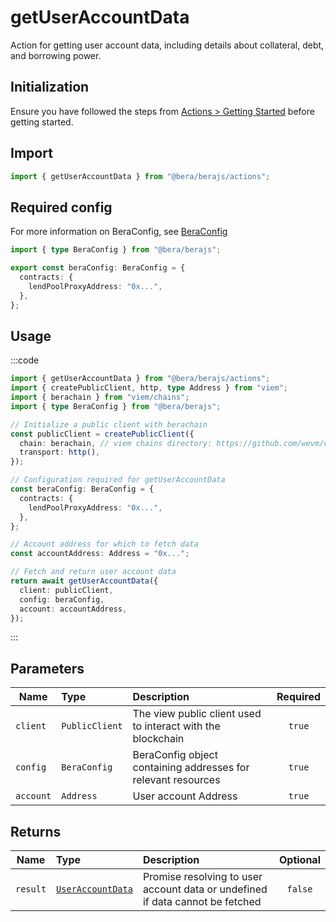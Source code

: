 # getUserAccountData

Action for getting user account data, including details about collateral, debt, and borrowing power.

## Initialization

Ensure you have followed the steps from [Actions > Getting Started](/actions/getting-started) before getting started.

## Import

```ts
import { getUserAccountData } from "@bera/berajs/actions";
```

## Required config

For more information on BeraConfig, see [BeraConfig](/bera-config/)

```ts twoslash
import { type BeraConfig } from "@bera/berajs";

export const beraConfig: BeraConfig = {
  contracts: {
    lendPoolProxyAddress: "0x...",
  },
};
```

## Usage

:::code

```ts [example.ts]
import { getUserAccountData } from "@bera/berajs/actions";
import { createPublicClient, http, type Address } from "viem";
import { berachain } from "viem/chains";
import { type BeraConfig } from "@bera/berajs";

// Initialize a public client with berachain
const publicClient = createPublicClient({
  chain: berachain, // viem chains directory: https://github.com/wevm/viem/blob/main/src/chains/index.ts
  transport: http(),
});

// Configuration required for getUserAccountData
const beraConfig: BeraConfig = {
  contracts: {
    lendPoolProxyAddress: "0x...",
  },
};

// Account address for which to fetch data
const accountAddress: Address = "0x...";

// Fetch and return user account data
return await getUserAccountData({
  client: publicClient,
  config: beraConfig,
  account: accountAddress,
});
```

:::

## Parameters

| Name      | Type           | Description                                                   | Required |
| --------- | :------------- | :------------------------------------------------------------ | :------: |
| `client`  | `PublicClient` | The view public client used to interact with the blockchain   |  `true`  |
| `config`  | `BeraConfig`   | BeraConfig object containing addresses for relevant resources |  `true`  |
| `account` | `Address`      | User account Address                                          |  `true`  |

## Returns

| Name     | Type                                          | Description                                                                   | Optional |
| -------- | :-------------------------------------------- | :---------------------------------------------------------------------------- | :------: |
| `result` | [`UserAccountData` ](/types/UserAccountData/) | Promise resolving to user account data or undefined if data cannot be fetched | `false`  |
